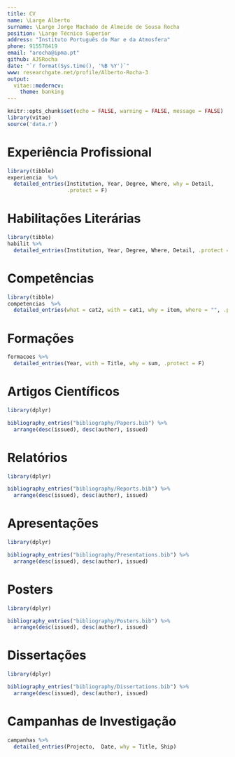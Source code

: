 ```yaml
---
title: CV
name: \Large Alberto
surname: \Large Jorge Machado de Almeide de Sousa Rocha
position: \Large Técnico Superior
address: "Instituto Português do Mar e da Atmosfera"
phone: 915578419
email: "arocha@ipma.pt"
github: AJSRocha
date: "`r format(Sys.time(), '%B %Y')`"
www: researchgate.net/profile/Alberto-Rocha-3
output:
  vitae::moderncv:
    theme: banking
---
```


```r
knitr::opts_chunk$set(echo = FALSE, warning = FALSE, message = FALSE)
library(vitae)
source('data.r')
```

# Experiência Profissional

```r
library(tibble)
experiencia  %>%
  detailed_entries(Institution, Year, Degree, Where, why = Detail,
                   .protect = F)
```

# Habilitações Literárias

```r
library(tibble)
habilit %>%
  detailed_entries(Institution, Year, Degree, Where, Detail, .protect = F)
```

# Competências

<!-- * Office: Word, Excel, Powerpoint e Access -->
<!-- * Domínio de SQL, R e Python -->
<!-- * Experiência com *workflow* de git e Zotero -->
<!-- * Modelação matemática de \textit{stocks}: CATDYN, SPiCT, JABBA, CMSY++ -->
<!-- * Amostragem biológica de teleósteos e cefalópodes -->
<!-- * Amostragem em lota -->
<!-- * Embarques na frota comercial -->

```r
library(tibble)
competencias  %>%
  detailed_entries(what = cat2, with = cat1, why = item, where = "", .protect = F)
```

\pagebreak
# Formações

```r
formacoes %>%
  detailed_entries(Year, with = Title, why = sum, .protect = F)
```

\pagebreak
# Artigos Científicos

```r
library(dplyr)

bibliography_entries("bibliography/Papers.bib") %>% 
  arrange(desc(issued), desc(author), issued)
```

# Relatórios

```r
library(dplyr)

bibliography_entries("bibliography/Reports.bib") %>% 
  arrange(desc(issued), desc(author), issued)
```

# Apresentações

```r
library(dplyr)

bibliography_entries("bibliography/Presentations.bib") %>% 
  arrange(desc(issued), desc(author), issued)
```

# Posters

```r
library(dplyr)

bibliography_entries("bibliography/Posters.bib") %>% 
  arrange(desc(issued), desc(author), issued)
```

# Dissertações

```r
library(dplyr)

bibliography_entries("bibliography/Dissertations.bib") %>% 
  arrange(desc(issued), desc(author), issued)
```

\pagebreak
# Campanhas de Investigação

```r
campanhas %>%
  detailed_entries(Projecto,  Date, why = Title, Ship)
```
